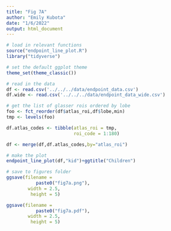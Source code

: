 ```yaml
---
title: "Fig 7A"
author: "Emily Kubota"
date: "1/6/2022"
output: html_document
---
```


```r
# load in relevant functions 
source("endpoint_line_plot.R")
library("tidyverse")

# set the default ggplot theme 
theme_set(theme_classic())
```

```r
# read in the data 
df <- read.csv('../../../data/endpoint_data.csv')
df.wide <- read.csv('../../../data/endpoint_data_wide.csv')
```

```r
# get the list of glasser rois ordered by lobe 
foo <- fct_reorder(df$atlas_roi,df$lobe,min)
tmp <- levels(foo)

df.atlas_codes <- tibble(atlas_roi = tmp,
                         roi_code = 1:180)

df <- merge(df,df.atlas_codes,by="atlas_roi")
```


```r
# make the plot 
endpoint_line_plot(df,"kid")+ggtitle("Children")

# save to figures folder
ggsave(filename = 
           paste0("fig7a.png"),
        width = 2.5,
         height = 5)

ggsave(filename = 
           paste0("fig7a.pdf"),
        width = 2.5,
         height = 5)
```